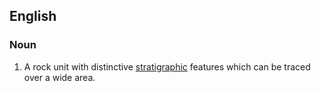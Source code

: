 ==English==
===Noun===
{{en-noun|sg=[[marker]] [[bed]]}}

#{{geology}} A rock unit with distinctive [[stratigraphic]] features which can be traced over a wide area.